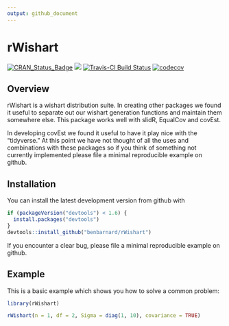 ```yaml
---
output: github_document
---
```


# rWishart

[![CRAN_Status_Badge](http://www.r-pkg.org/badges/version/rWishart)](https://cran.r-project.org/package=rWishart)
[![](http://cranlogs.r-pkg.org/badges/grand-total/rWishart)](https://cran.r-project.org/package=rWishart)
[![Travis-CI Build Status](https://travis-ci.org/BenBarnard/rWishart.svg?branch=master)](https://travis-ci.org/BenBarnard/rWishart)
[![codecov](https://codecov.io/gh/BenBarnard/rWishart/branch/master/graph/badge.svg)](https://codecov.io/gh/BenBarnard/rWishart)

## Overview

rWishart is a wishart distribution suite. In creating other packages we found it useful to separate out our wishart generation functions and maintain them somewhere else. This package works well with slidR, EqualCov and covEst.

In developing covEst we found it useful to have it play nice with the "tidyverse." At this point we have not thought of all the uses and combinations with these packages so if you think of something not currently implemented please file a minimal reproducible example on github.

## Installation

You can install the latest development version from github with

```r
if (packageVersion("devtools") < 1.6) {
  install.packages("devtools")
}
devtools::install_github("benbarnard/rWishart")
```

If you encounter a clear bug, please file a minimal reproducible example on github.

## Example

This is a basic example which shows you how to solve a common problem:

```r
library(rWishart)

rWishart(n = 1, df = 2, Sigma = diag(1, 10), covariance = TRUE)
```
